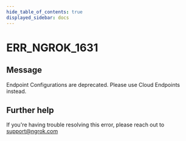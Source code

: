 ```yaml
---
hide_table_of_contents: true
displayed_sidebar: docs
---
```



# ERR_NGROK_1631

## Message

Endpoint Configurations are deprecated. Please use Cloud Endpoints instead.

<ErrorDetails error="err_ngrok_1631" />

## Further help

If you're having trouble resolving this error, please reach out to [support@ngrok.com](mailto:support@ngrok.com?subject=Help%20with%20ERR_NGROK_1631)
